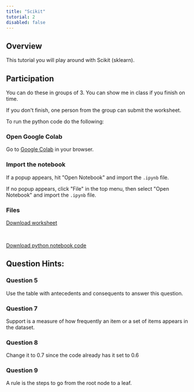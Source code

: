 ```yaml
---
title: "Scikit"
tutorial: 2
disabled: false
---
```


## Overview

This tutorial you will play around with Scikit (sklearn).

## Participation

You can do these in groups of 3. You can show me in class if you finish on time.

If you don't finish, one person from the group can submit the worksheet.

To run the python code do the following:

<Steps>

### Open Google Colab

Go to [Google Colab](https://colab.research.google.com/) in your browser.

### Import the notebook

If a popup appears, hit "Open Notebook" and import the `.ipynb` file.

If no popup appears, click "File" in the top menu, then select "Open Notebook" and import the `.ipynb` file.

</Steps>

### Files

<a className="font-medium underline underline-offset-2 hover:underline-offset-4 transition-all duration-300 dark:text-teal-400 text-teal-500"
href="/~dante.kirsman/cpsc383/CPSC383-Week11-Tutorial2-Worksheet.docx" download>Download worksheet</a>

<br/>

<a className="font-medium underline underline-offset-2 hover:underline-offset-4 transition-all duration-300 dark:text-teal-400 text-teal-500"
href="/~dante.kirsman/cpsc383/CPSC383-Week11-Tutorial2.ipynb" download>Download python notebook code</a>

## Question Hints:

### Question 5

Use the table with antecedents and consequents to answer this question.

### Question 7

Support is a measure of how frequently an item or a set of items appears in the dataset.

### Question 8

Change it to 0.7 since the code already has it set to 0.6

### Question 9

A rule is the steps to go from the root node to a leaf.
